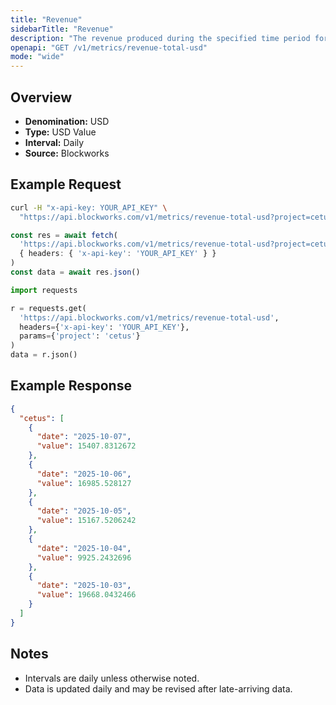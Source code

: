 ```yaml
---
title: "Revenue"
sidebarTitle: "Revenue"
description: "The revenue produced during the specified time period for given project."
openapi: "GET /v1/metrics/revenue-total-usd"
mode: "wide"
---
```


## Overview

- **Denomination:** USD
- **Type:** USD Value
- **Interval:** Daily
- **Source:** Blockworks

## Example Request

<CodeGroup>

```bash cURL
curl -H "x-api-key: YOUR_API_KEY" \
  "https://api.blockworks.com/v1/metrics/revenue-total-usd?project=cetus"
```

```typescript TypeScript
const res = await fetch(
  'https://api.blockworks.com/v1/metrics/revenue-total-usd?project=cetus',
  { headers: { 'x-api-key': 'YOUR_API_KEY' } }
)
const data = await res.json()
```

```python Python
import requests

r = requests.get(
  'https://api.blockworks.com/v1/metrics/revenue-total-usd',
  headers={'x-api-key': 'YOUR_API_KEY'},
  params={'project': 'cetus'}
)
data = r.json()
```

</CodeGroup>

## Example Response

```json
{
  "cetus": [
    {
      "date": "2025-10-07",
      "value": 15407.8312672
    },
    {
      "date": "2025-10-06",
      "value": 16985.528127
    },
    {
      "date": "2025-10-05",
      "value": 15167.5206242
    },
    {
      "date": "2025-10-04",
      "value": 9925.2432696
    },
    {
      "date": "2025-10-03",
      "value": 19668.0432466
    }
  ]
}
```

## Notes
- Intervals are daily unless otherwise noted.
- Data is updated daily and may be revised after late-arriving data.